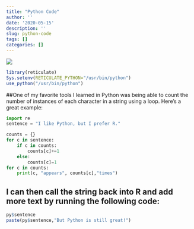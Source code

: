 ```yaml
---
title: "Python Code"
author: ''
date: '2020-05-15'
description: ''
slug: python-code
tags: []
categories: []
---
```

![](/blog/2020-05-15-python-code_files/codingdog.jpeg)
```r
library(reticulate)
Sys.setenv(RETICULATE_PYTHON="/usr/bin/python")
use_python("/usr/bin/python")
```
##One of my favorite tools I learned in Python was being able to count the number of instances of each character in a string using a loop. Here's a great example:
```python
import re
sentence = "I like Python, but I prefer R."

counts = {}           
for c in sentence:     
    if c in counts:    
        counts[c]+=1 
    else:
        counts[c]=1    
for c in counts:
    print(c, "appears", counts[c],"times")
```
## I can then call the string back into R and add more text by running the following code:
```r
py$sentence
paste(py$sentence,"But Python is still great!")
```

